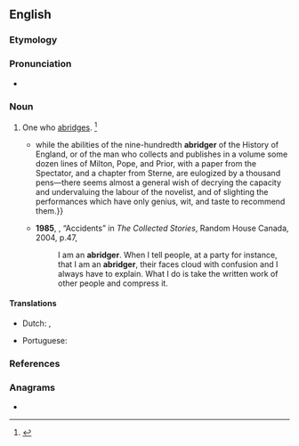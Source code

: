 ==English==

===Etymology===
{{suffix|en|abridge|er|id2=agent noun}}

===Pronunciation===
* {{a|US}} {{IPA|en|/əˈbɹɪ.d͡ʒɚ/}}

===Noun===
{{en-noun}}

# One who [[abridge]]s. {{defdate|First attested in the mid 16<sup>th</sup> century.}}<ref name=SOED>{{R:SOED5|page=8}}</ref>
#* {{RQ:Austen Northanger Abbey||5|url=http://www.gutenberg.org/files/121/121-h/121-h.htm|text={{...}} while the abilities of the nine-hundredth '''abridger''' of the History of England, or of the man who collects and publishes in a volume some dozen lines of Milton, Pope, and Prior, with a paper from the Spectator, and a chapter from Sterne, are eulogized by a thousand pens—there seems almost a general wish of decrying the capacity and undervaluing the labour of the novelist, and of slighting the performances which have only genius, wit, and taste to recommend them.}}
#* '''1985''', {{w|Carol Shields}}, “Accidents” in ''The Collected Stories'', Random House Canada, 2004, p.{{nbsp}}47,
#*: I am an '''abridger'''. When I tell people, at a party for instance, that I am an '''abridger''', their faces cloud with confusion and I always have to explain. What I do is take the written work of other people and compress it.

====Translations====
{{trans-top|one who abridges}}
* Dutch: {{t|nl|samenvatter|m}}, {{t|nl|inkorter|m}}
{{trans-mid}}
* Portuguese: {{t|pt|resumidor|m}}
{{trans-bottom}}

===References===
<references/>

===Anagrams===
* {{anagrams|en|a=abdegirr|brigader}}